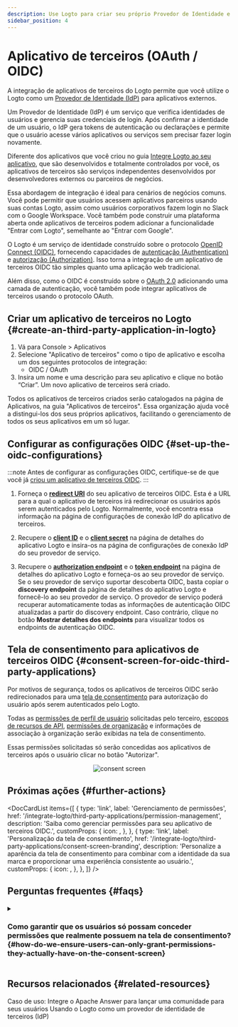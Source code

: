 ```yaml
---
description: Use Logto para criar seu próprio Provedor de Identidade e habilitar SSO para aplicativos de terceiros. Integre facilmente aplicativos OIDC / OAuth.
sidebar_position: 4
---
```



# Aplicativo de terceiros (OAuth / OIDC)

A integração de aplicativos de terceiros do Logto permite que você utilize o Logto como um [Provedor de Identidade (IdP)](https://auth.wiki/identity-provider) para aplicativos externos.

Um Provedor de Identidade (IdP) é um serviço que verifica identidades de usuários e gerencia suas credenciais de login. Após confirmar a identidade de um usuário, o IdP gera tokens de autenticação ou declarações e permite que o usuário acesse vários aplicativos ou serviços sem precisar fazer login novamente.

Diferente dos aplicativos que você criou no guia [Integre Logto ao seu aplicativo](/integrate-logto/integrate-logto-into-your-application), que são desenvolvidos e totalmente controlados por você, os aplicativos de terceiros são serviços independentes desenvolvidos por desenvolvedores externos ou parceiros de negócios.

Essa abordagem de integração é ideal para cenários de negócios comuns. Você pode permitir que usuários acessem aplicativos parceiros usando suas contas Logto, assim como usuários corporativos fazem login no Slack com o Google Workspace. Você também pode construir uma plataforma aberta onde aplicativos de terceiros podem adicionar a funcionalidade "Entrar com Logto", semelhante ao "Entrar com Google".

O Logto é um serviço de identidade construído sobre o protocolo [OpenID Connect (OIDC)](https://auth.wiki/openid-connect), fornecendo capacidades de [autenticação (Authentication)](https://auth.wiki/authentication) e [autorização (Authorization)](https://auth.wiki/authorization). Isso torna a integração de um aplicativo de terceiros OIDC tão simples quanto uma aplicação web tradicional.

Além disso, como o OIDC é construído sobre o [OAuth 2.0](https://auth.wiki/oauth-2.0) adicionando uma camada de autenticação, você também pode integrar aplicativos de terceiros usando o protocolo OAuth.

## Criar um aplicativo de terceiros no Logto \{#create-an-third-party-application-in-logto}

1. Vá para <CloudLink to="/applications">Console > Aplicativos</CloudLink>
2. Selecione "Aplicativo de terceiros" como o tipo de aplicativo e escolha um dos seguintes protocolos de integração:
   - OIDC / OAuth
3. Insira um nome e uma descrição para seu aplicativo e clique no botão “Criar”. Um novo aplicativo de terceiros será criado.

Todos os aplicativos de terceiros criados serão catalogados na página de Aplicativos, na guia "Aplicativos de terceiros". Essa organização ajuda você a distingui-los dos seus próprios aplicativos, facilitando o gerenciamento de todos os seus aplicativos em um só lugar.

## Configurar as configurações OIDC \{#set-up-the-oidc-configurations}

:::note
Antes de configurar as configurações OIDC, certifique-se de que você já [criou um aplicativo de terceiros OIDC](/quick-starts/third-party-oidc).
:::

1. Forneça o [**redirect URI**](/integrate-logto/application-data-structure#redirect-uris) do seu aplicativo de terceiros OIDC. Esta é a URL para a qual o aplicativo de terceiros irá redirecionar os usuários após serem autenticados pelo Logto.
   Normalmente, você encontra essa informação na página de configurações de conexão IdP do aplicativo de terceiros.

2. Recupere o [**client ID**](/integrate-logto/application-data-structure#application-id) e o [**client secret**](/integrate-logto/application-data-structure#application-secret) na página de detalhes do aplicativo Logto e insira-os na página de configurações de conexão IdP do seu provedor de serviço.

3. Recupere o [**authorization endpoint**](/integrate-logto/application-data-structure#authorization-endpoint) e o [**token endpoint**](/integrate-logto/application-data-structure#token-endpoint) na página de detalhes do aplicativo Logto e forneça-os ao seu provedor de serviço.
   Se o seu provedor de serviço suportar descoberta OIDC, basta copiar o **discovery endpoint** da página de detalhes do aplicativo Logto e fornecê-lo ao seu provedor de serviço. O provedor de serviço poderá recuperar automaticamente todas as informações de autenticação OIDC atualizadas a partir do discovery endpoint.
   Caso contrário, clique no botão **Mostrar detalhes dos endpoints** para visualizar todos os endpoints de autenticação OIDC.

## Tela de consentimento para aplicativos de terceiros OIDC \{#consent-screen-for-oidc-third-party-applications}

Por motivos de segurança, todos os aplicativos de terceiros OIDC serão redirecionados para uma [tela de consentimento](/end-user-flows/consent-screen) para autorização do usuário após serem autenticados pelo Logto.

Todas as [permissões de perfil de usuário](/integrate-logto/third-party-applications/permission-management#user-permissions-user-profile-scopes) solicitadas pelo terceiro, [escopos de recursos de API](/integrate-logto/third-party-applications/permission-management#api-resource-permissions-api-resource-scopes), [permissões de organização](/integrate-logto/third-party-applications/permission-management#organization-permissions-organization-scopes) e informações de associação à organização serão exibidas na tela de consentimento.

Essas permissões solicitadas só serão concedidas aos aplicativos de terceiros após o usuário clicar no botão "Autorizar".

<center>
  <img src="/img/assets/consent-screen.webp" alt="consent screen" width={500} />
</center>

## Próximas ações \{#further-actions}

<DocCardList
  items={[
    {
      type: 'link',
      label: 'Gerenciamento de permissões',
      href: '/integrate-logto/third-party-applications/permission-management',
      description: 'Saiba como gerenciar permissões para seu aplicativo de terceiros OIDC.',
      customProps: {
        icon: <AuthorizationIcon width={20} height={20} />,
      },
    },
    {
      type: 'link',
      label: 'Personalização da tela de consentimento',
      href: '/integrate-logto/third-party-applications/consent-screen-branding',
      description:
        'Personalize a aparência da tela de consentimento para combinar com a identidade da sua marca e proporcionar uma experiência consistente ao usuário.',
      customProps: {
        icon: <CustomizationIcon width={20} height={20} />,
      },
    },
  ]}
/>

## Perguntas frequentes \{#faqs}

<details>
  <summary>

### Como garantir que os usuários só possam conceder permissões que realmente possuem na tela de consentimento? \{#how-do-we-ensure-users-can-only-grant-permissions-they-actually-have-on-the-consent-screen}

</summary>

O Logto utiliza Controle de Acesso Baseado em Papel (RBAC) para gerenciar permissões de usuários. Na tela de consentimento, apenas os escopos (permissões) já atribuídos ao usuário — por meio de seus papéis — serão exibidos. Se um aplicativo de terceiros solicitar escopos que o usuário não possui, esses serão excluídos para evitar consentimento não autorizado.

Para gerenciar isso:

- Defina [papéis globais](/authorization/role-based-access-control) ou [papéis de organização](/authorization/organization-template) com escopos específicos.
- Atribua papéis aos usuários conforme suas necessidades de acesso.
- Os usuários herdarão automaticamente os escopos de seus papéis.

</details>

## Recursos relacionados \{#related-resources}

<Url href="https://blog.logto.io/logto-apache-answer">
  Caso de uso: Integre o Apache Answer para lançar uma comunidade para seus usuários
</Url>

<Url href="https://blog.logto.io/logto-as-idp">
  Usando o Logto como um provedor de identidade de terceiros (IdP)
</Url>
